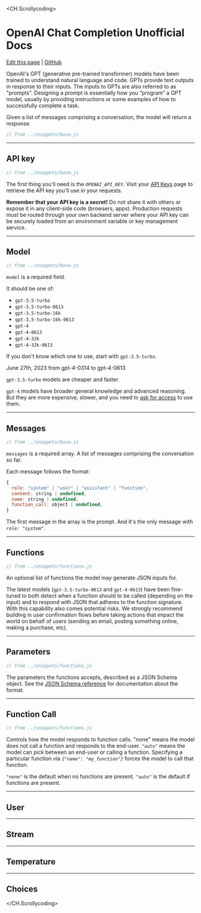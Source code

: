 <CH.Scrollycoding>

# OpenAI Chat Completion Unofficial Docs

[Edit this page](https://pr.new/github.com/pomber/gpt-completions-api-docs/edit/main/pages/index.mdx) |
[GitHub](https://github.com/pomber/gpt-completions-api-docs)

OpenAI's GPT (generative pre-trained transformer) models have been trained to understand natural language and code. GPTs provide text outputs in response to their inputs. The inputs to GPTs are also referred to as "prompts". Designing a prompt is essentially how you “program” a GPT model, usually by providing instructions or some examples of how to successfully complete a task.

Given a list of messages comprising a conversation, the model will return a response.

```js
// from ../snippets/base.js
```

---

## API key

<nav id="api-key" />

```js focus=3
// from ../snippets/base.js
```

The first thing you'll need is the _`OPENAI_API_KEY`_. Visit your [API Keys](https://platform.openai.com/account/api-keys) page to retrieve the API key you'll use in your requests.

**Remember that your API key is a secret!** Do not share it with others or expose it in any client-side code (browsers, apps). Production requests must be routed through your own backend server where your API key can be securely loaded from an environment variable or key management service.

---

## Model

<nav id="model" />

```js focus=8
// from ../snippets/base.js
```

_`model`_ is a required field.

It should be one of:

- `gpt-3.5-turbo`
- `gpt-3.5-turbo-0613`
- `gpt-3.5-turbo-16k`
- `gpt-3.5-turbo-16k-0613`
- `gpt-4`
- `gpt-4-0613`
- `gpt-4-32k`
- `gpt-4-32k-0613`

If you don't know which one to use, start with `gpt-3.5-turbo`.

June 27th, 2023 from gpt-4-0314 to gpt-4-0613

`gpt-3.5-turbo` models are cheaper and faster.

`gpt-4` models have broader general knowledge and advanced reasoning. But they are more expensive, slower, and you need to [ask for access](https://openai.com/waitlist/gpt-4-api) to use them.

---

## Messages

<nav id="messages" />

```js focus=9:12
// from ../snippets/base.js
```

_`messages`_ is a required array. A list of messages comprising the conversation so far.

Each message follows the format:

```js
{
  role: "system" | "user" | "assistant" | "function",
  content: string | undefined,
  name: string | undefined,
  function_call: object | undefined,
}
```

The first message in the array is the prompt. And it's the only message with _`role: "system"`_.

---

## Functions

<nav id="functions" />

```js focus=13:29
// from ../snippets/functions.js
```

An optional list of functions the model may generate JSON inputs for.

The latest models (`gpt-3.5-turbo-0613` and `gpt-4-0613`) have been fine-tuned to both detect when a function should to be called (depending on the input) and to respond with JSON that adheres to the function signature. With this capability also comes potential risks. We strongly recommend building in user confirmation flows before taking actions that impact the world on behalf of users (sending an email, posting something online, making a purchase, etc).

---

## Parameters

<nav id="parameters" />

```js focus=17:26
// from ../snippets/functions.js
```

The parameters the functions accepts, described as a JSON Schema object. See the [JSON Schema reference](https://json-schema.org/understanding-json-schema/) for documentation about the format.

---

## Function Call

<nav id="function-call" />

```js focus=30,50:58
// from ../snippets/functions.js
```

Controls how the model responds to function calls. "none" means the model does not call a function and responds to the end-user. `"auto"` means the model can pick between an end-user or calling a function. Specifying a particular function via _`{"name": "my_function"}`_ forces the model to call that function.

`"none"` is the default when no functions are present. `"auto"` is the default if functions are present.

---

## User

<nav id="user" />

---

## Stream

<nav id="stream" />

---

## Temperature

<nav id="temperature" />

---

## Choices

<nav id="choices" />

</CH.Scrollycoding>
